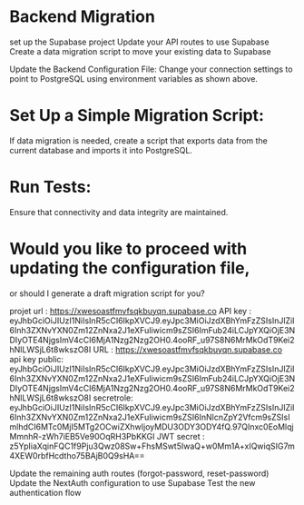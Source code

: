 # Backend Migration

set up the Supabase project
Update your API routes to use Supabase
Create a data migration script to move your existing data to 
Supabase



Update the Backend Configuration File:
Change your connection settings to point to PostgreSQL using 
environment variables as shown above.


# Set Up a Simple Migration Script:
If data migration is needed, create a script that exports data 
from the current database and imports it into PostgreSQL.


# Run Tests:
Ensure that connectivity and data integrity are maintained.


# Would you like to proceed with updating the configuration file, 
or should I generate a draft migration script for you?


projet url : https://xwesoastfmvfsqkbuyqn.supabase.co
API key : eyJhbGciOiJIUzI1NiIsInR5cCI6IkpXVCJ9.eyJpc3MiOiJzdXBhYmFzZSIsInJlZiI6Inh3ZXNvYXN0Zm12ZnNxa2J1eXFuIiwicm9sZSI6ImFub24iLCJpYXQiOjE3NDIyOTE4NjgsImV4cCI6MjA1Nzg2Nzg2OH0.4ooRF_u97S8N6MrMkOdT9Kei2hNlLWSjL6t8wkszO8I
URL : https://xwesoastfmvfsqkbuyqn.supabase.co
api key public: eyJhbGciOiJIUzI1NiIsInR5cCI6IkpXVCJ9.eyJpc3MiOiJzdXBhYmFzZSIsInJlZiI6Inh3ZXNvYXN0Zm12ZnNxa2J1eXFuIiwicm9sZSI6ImFub24iLCJpYXQiOjE3NDIyOTE4NjgsImV4cCI6MjA1Nzg2Nzg2OH0.4ooRF_u97S8N6MrMkOdT9Kei2hNlLWSjL6t8wkszO8I
secretrole: eyJhbGciOiJIUzI1NiIsInR5cCI6IkpXVCJ9.eyJpc3MiOiJzdXBhYmFzZSIsInJlZiI6Inh3ZXNvYXN0Zm12ZnNxa2J1eXFuIiwicm9sZSI6InNlcnZpY2Vfcm9sZSIsImlhdCI6MTc0MjI5MTg2OCwiZXhwIjoyMDU3ODY3ODY4fQ.97QInxc0EoMlqjMmnhR-zWh7iEB5Ve90OqRH3PbKKGI
JWT secret : z5YpIiaXqinFQC1f9Pju3Qwz08Sw+FhsMSwt5IwaQ+w0Mm1A+xIQwiqSIG7m4XEW0rbfHcdtho75BAjB0Q9sHA==




Update the remaining auth routes (forgot-password, reset-password)
Update the NextAuth configuration to use Supabase
Test the new authentication flow